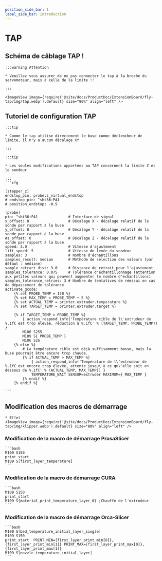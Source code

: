 ```yaml
---
position_side_bar: 1
label_side_bar: Introduction
---
```


# TAP

## Schéma de câblage TAP !

    :::warning Attention

    * Veuillez vous assurer de ne pas connecter le tap à la broche du servomoteur, mais à celle de la limite !!

    :::

    <ImageView image={require('@site/docs/ProductDoc/ExtensionBoard/fly-tap/img/tap.webp').default} size="90%" align="left" />


## Tutoriel de configuration TAP


    :::tip

    * Comme le tap utilise directement le buse comme déclencheur de limite, il n'y a aucun décalage XY

    :::

    :::tip

    * Les seules modifications apportées au TAP concernent la limite Z et le sondeur

    :::
    ```cfg

    [stepper_z]
    endstop_pin: probe:z_virtual_endstop
    # endstop_pin: ^sht36:PA1  
    # position_endstop: -0.5        

    [probe]
    pin: ^sht36:PA1              # Interface de signal
    x_offset: 0                  # Décalage X - décalage relatif de la sonde par rapport à la buse
    y_offset: 0                  # Décalage Y - décalage relatif de la sonde par rapport à la buse
    #z_offset: 0                 # Décalage Z - décalage relatif de la sonde par rapport à la buse
    speed: 3.0                   # Vitesse d'ajustement
    lift_speed: 5                # Vitesse de levée du sondeur
    samples: 3                   # Nombre d'échantillons
    samples_result: median       # Méthode de sélection des valeurs (par défaut : médiane)
    sample_retract_dist: 3.0     # Distance de retrait pour l'ajustement
    samples_tolerance: 0.075     # Tolérance d'échantillonnage (attention aux petites valeurs qui peuvent augmenter le nombre d'échantillons)
    samples_tolerance_retries: 3 # Nombre de tentatives de réessai en cas de dépassement de tolérance
    activate_gcode:
        {% set PROBE_TEMP = 150 %}
        {% set MAX_TEMP = PROBE_TEMP + 5 %}
        {% set ACTUAL_TEMP = printer.extruder.temperature %}
        {% set TARGET_TEMP = printer.extruder.target %}

        {% if TARGET_TEMP > PROBE_TEMP %}
            { action_respond_info('Température cible de l\'extrudeur de %.1fC est trop élevée, réduction à %.1fC' % (TARGET_TEMP, PROBE_TEMP)) }
            M106 S255
            M109 S{ PROBE_TEMP }
            M106 S26
        {% else %}
            # La température cible est déjà suffisamment basse, mais la buse pourrait être encore trop chaude.
            {% if ACTUAL_TEMP > MAX_TEMP %}
                { action_respond_info('Température de l\'extrudeur de %.1fC est encore trop élevée, attente jusqu\'à ce qu\'elle soit en dessous de %.1fC' % (ACTUAL_TEMP, MAX_TEMP)) }
                TEMPERATURE_WAIT SENSOR=extruder MAXIMUM={ MAX_TEMP }
            {% endif %}
        {% endif %}

    ```

## Modification des macros de démarrage
    * Effet
    <ImageView image={require('@site/docs/ProductDoc/ExtensionBoard/fly-tap/img/klipper.webp').default} size="80%" align="left" />

### Modification de la macro de démarrage PrusaSlicer 

    ```bash
    M109 S150
    print_start
    M109 S[first_layer_temperature]
    ```

### Modification de la macro de démarrage CURA 

    ```bash
    M109 S150
    print_start
    M109 S{material_print_temperature_layer_0} ;Chauffe de l'extrudeur
    ```

### Modification de la macro de démarrage Orca-Slicer 

    ```bash
    M190 S[bed_temperature_initial_layer_single]
    M109 S150
    print_start  PRINT_MIN={first_layer_print_min[0]},{first_layer_print_min[1]} PRINT_MAX={first_layer_print_max[0]},{first_layer_print_max[1]}
    M109 S[nozzle_temperature_initial_layer]
    ```